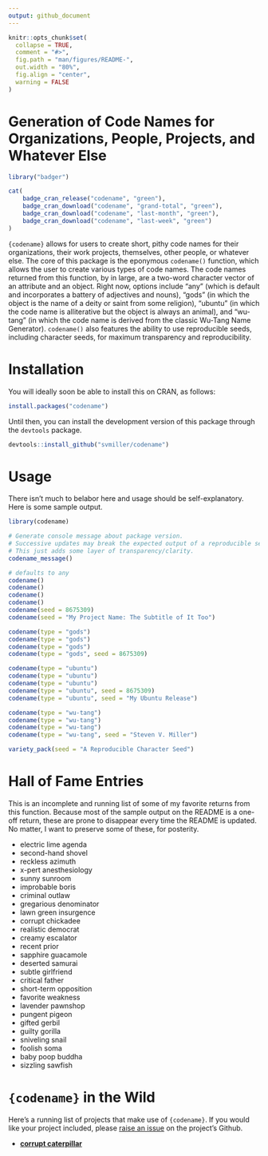 ```yaml
---
output: github_document
---
```


```r
knitr::opts_chunk$set(
  collapse = TRUE,
  comment = "#>",
  fig.path = "man/figures/README-",
  out.width = "80%",
  fig.align = "center",
  warning = FALSE
)
```

# Generation of Code Names for Organizations, People, Projects, and Whatever Else

```r
library("badger")
```

```r
cat(
	badge_cran_release("codename", "green"),
	badge_cran_download("codename", "grand-total", "green"),
	badge_cran_download("codename", "last-month", "green"),
	badge_cran_download("codename", "last-week", "green")
)
```

`{codename}` allows for users to create short, pithy code names for their organizations, their work projects, themselves, other people, or whatever else. The core of this package is the eponymous `codename()` function, which allows the user to create various types of code names. The code names returned from this function, by in large, are a two-word character vector of an attribute and an object. Right now, options include "any" (which is default and incorporates a battery of adjectives and nouns), "gods" (in which the object is the name of a deity or saint from some religion), "ubuntu" (in which the code name is alliterative but the object is always an animal), and "wu-tang" (in which the code name is derived from the classic Wu-Tang Name Generator). `codename()` also features the ability to use reproducible seeds, including character seeds, for maximum transparency and reproducibility.

# Installation

You will ideally soon be able to install this on CRAN, as follows:

```r
install.packages("codename")

```

Until then, you can install the development version of this package through the `devtools` package.

```r
devtools::install_github("svmiller/codename")
```

# Usage

There isn't much to belabor here and usage should be self-explanatory. Here is some sample output.

```r
library(codename)

# Generate console message about package version.
# Successive updates may break the expected output of a reproducible seed.
# This just adds some layer of transparency/clarity.
codename_message()

# defaults to any
codename()
codename()
codename()
codename()
codename(seed = 8675309)
codename(seed = "My Project Name: The Subtitle of It Too")

codename(type = "gods")
codename(type = "gods")
codename(type = "gods")
codename(type = "gods", seed = 8675309)

codename(type = "ubuntu")
codename(type = "ubuntu")
codename(type = "ubuntu")
codename(type = "ubuntu", seed = 8675309)
codename(type = "ubuntu", seed = "My Ubuntu Release")

codename(type = "wu-tang")
codename(type = "wu-tang")
codename(type = "wu-tang")
codename(type = "wu-tang", seed = "Steven V. Miller")

variety_pack(seed = "A Reproducible Character Seed")

```


# Hall of Fame Entries

This is an incomplete and running list of some of my favorite returns from this function. Because most of the sample output on the README is a one-off return, these are prone to disappear every time the README is updated. No matter, I want to preserve some of these, for posterity.

- electric lime agenda
- second-hand shovel
- reckless azimuth
- x-pert anesthesiology
- sunny sunroom
- improbable boris
- criminal outlaw
- gregarious denominator
- lawn green insurgence
- corrupt chickadee
- realistic democrat
- creamy escalator
- recent prior
- sapphire guacamole
- deserted samurai
- subtle girlfriend
- critical father
- short-term opposition
- favorite weakness
- lavender pawnshop
- pungent pigeon
- gifted gerbil
- guilty gorilla
- sniveling snail
- foolish soma
- baby poop buddha
- sizzling sawfish

# `{codename}` in the Wild

Here's a running list of projects that make use of `{codename}`. If you would like your project included, please [raise an issue](https://github.com/svmiller/codename/issues) on the project's Github.

- [**corrupt caterpillar**](https://github.com/andrewheiss/corrupt-caterpillar)
